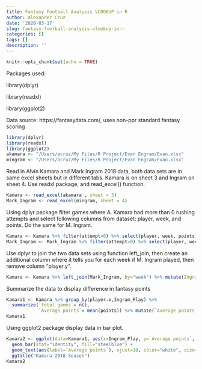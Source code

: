 ```yaml
---
title: Fantasy Football Analysis VLOOKUP in R
author: Alexander Cruz
date: '2020-03-17'
slug: fantasy-football-analysis-vlookup-in-r
categories: []
tags: []
description: ''
---
```

```r
knitr::opts_chunk$set(echo = TRUE)
```
Packages used:

library(dplyr)

library(readxl)

library(ggplot2)

Data source: https://fantasydata.com/, uses non-ppr standard fantasy scoring
```r
library(dplyr)
library(readxl)
library(ggplot2)
akamara <- "/Users/acruz/My Files/R Project/Evan Engram/Evan.xlsx"
mingram <- "/Users/acruz/My Files/R Project/Evan Engram/Evan.xlsx"

```

Read in Alvin Kamara and Mark Ingram 2018 data, both data sets are in same excel sheets but in different tabs.  Kamara is on sheet 3 and Ingram on sheet 4. Use readxl package, and read_excel() function.
```r
Kamara <- read_excel(akamara , sheet = 3)
Mark_Ingram <- read_excel(mingram, sheet = 4)
```
Using dplyr package filter games where A. Kamara had more than 0 rushing attempts and select following columns from dataset: player, week, and points.  Do the same for M. Ingram.
```r
Kamara <- Kamara %>% filter(attempt>0) %>% select(player, week, points)
Mark_Ingram <- Mark_Ingram %>% filter(attempt>0) %>% select(player, week)
```
Use dplyr to join the two data sets using function left_join, then create an additional column where it tells you for each week if M. Ingram played, then remove column "player.y".
```r
Kamara <- Kamara %>% left_join(Mark_Ingram, by="week") %>% mutate(Ingram_Play= ifelse(is.na(player.y), "Ingram not play", "Ingram played")) %>% select(-player.y)
```
Summarize the data to display difference in fantasy points
```r
Kamara1 <- Kamara %>% group_by(player.x,Ingram_Play) %>%
  summarize(`total games`= n(),
            `Average points`= mean(points)) %>% mutate(`Average points` = round(`Average points`,2))
Kamara1

```
Using ggplot2 package display data in bar plot.
```r
Kamara2 <- ggplot(data=Kamara1, aes(x=Ingram_Play, y=`Average points`, title="Even")) +
  geom_bar(stat="identity", fill="steelblue") +
  geom_text(aes(label=`Average points`), vjust=10, color="white", size=7) +
  ggtitle("Kamara 2018 Season")
Kamara2

```


